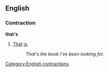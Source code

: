 ==English==
===Contraction===
'''that's'''

#[[That]] [[is]].
#:''That's the book I've been looking for.''

[[Category:English contractions]]